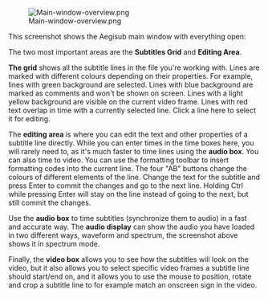 [[Image:Main-window-overview.png]]

This screenshot shows the Aegisub main window with everything open:

The two most important areas are the '''Subtitles Grid''' and '''Editing Area'''.

'''The grid''' shows all the subtitle lines in the file you're working with. Lines are marked with different colours depending on their properties. For example, lines with green background are selected. Lines with blue background are marked as comments and won't be shown on screen. Lines with a light yellow background are visible on the current video frame. Lines with red text overlap in time with a currently selected line. Click a line here to select it for editing.

The '''editing area''' is where you can edit the text and other properties of a subtitle line directly. While you can enter times in the time boxes here, you will rarely need to, as it's much faster to time lines using the '''audio box'''. You can also time to video. You can use the formatting toolbar to insert formatting codes into the current line. The four "AB" buttons change the colours of different elements of the line. Change the text for the subtitle and press Enter to commit the changes and go to the next line. Holding Ctrl while pressing Enter will stay on the line instead of going to the next, but still commit the changes.

Use the '''audio box''' to time subtitles (synchronize them to audio) in a fast and accurate way.  The '''audio display''' can show the audio you have loaded in two different ways, waveform and spectrum, the screenshot above shows it in spectrum mode.

Finally, the '''video box''' allows you to see how the subtitles will look on the video, but it also allows you to select specific video frames a subtitle line should start/end on, and it allows you to use the mouse to position, rotate and crop a subtitle line to for example match an onscreen sign in the video.


{{todo|Make this into a linkfest}}